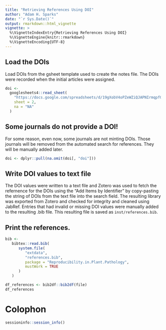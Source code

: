 ```yaml
---
title: "Retrieving References Using DOI"
author: "Adam H. Sparks"
date: "`r Sys.Date()`"
output: rmarkdown::html_vignette
vignette: >
  %\VignetteIndexEntry{Retrieving References Using DOI}
  %\VignetteEngine{knitr::rmarkdown}
  %\VignetteEncoding{UTF-8}
---
```


## Load the DOIs

Load DOIs from the gsheet template used to create the notes file.
The DOIs were recorded when the initial articles were assigned.

```r
doi <-
  googlesheets4::read_sheet(
    "https://docs.google.com/spreadsheets/d/19gXobV4oPZeWZiQJAPNIrmqpfGQtpapXWcSxaXRw1-M/edit#gid=1579463541",
    sheet = 2,
    na = "NA"
  )
```

## Some journals do not provide a DOI!

For some reason, even now, some journals are not minting DOIs.
Those journals will be removed from the automated search for references.
They will be manually added later.

```r
doi <- dplyr::pull(na.omit(doi[, "doi"]))
```

## Write DOI values to text file

The DOI values were written to a text file and Zotero was used to fetch the refernence for the DOIs using the "Add Items by Identifier" by copy-pasting the string of DOIs from the text file into the search field.
The resulting library was exported from Zotero and checked for integrity and cleaned using JabRef.
Entries that had invalid or missing DOI values were manually added to the resulting .bib file.
This resulting file is saved as `inst/references.bib`.

## Print the references.

```r
bib <-
   bibtex::read.bib(
      system.file(
         "extdata",
         "references.bib",
         package = "Reproducibility.in.Plant.Pathology",
         mustWork = TRUE
      )
   )

df_references <- bib2df::bib2df(file)
df_references
```

# Colophon
```r
sessioninfo::session_info()
```
